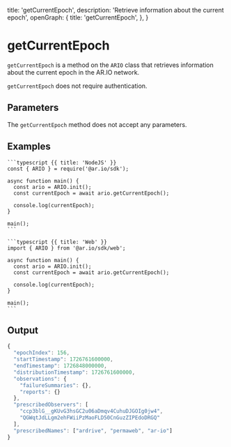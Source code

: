 
  title: 'getCurrentEpoch',
  description: 'Retrieve information about the current epoch',
  openGraph: {
    title: 'getCurrentEpoch',
  },
}


# getCurrentEpoch

`getCurrentEpoch` is a method on the `ARIO` class that retrieves information about the current epoch in the AR.IO network.

`getCurrentEpoch` does not require authentication.

## Parameters

The `getCurrentEpoch` method does not accept any parameters.

## Examples

<CodeGroup title="getCurrentEpoch">

    ```typescript {{ title: 'NodeJS' }}
    const { ARIO } = require('@ar.io/sdk');

    async function main() {
      const ario = ARIO.init();
      const currentEpoch = await ario.getCurrentEpoch();

      console.log(currentEpoch);
    }

    main();
    ```

    ```typescript {{ title: 'Web' }}
    import { ARIO } from '@ar.io/sdk/web';

    async function main() {
      const ario = ARIO.init();
      const currentEpoch = await ario.getCurrentEpoch();

      console.log(currentEpoch);
    }

    main();
    ```

</CodeGroup>

## Output

```js
{
  "epochIndex": 156,
  "startTimestamp": 1726761600000,
  "endTimestamp": 1726848000000,
  "distributionTimestamp": 1726761600000,
  "observations": {
    "failureSummaries": {},
    "reports": {}
  },
  "prescribedObservers": [
    "ccp3blG__gKUvG3hsGC2u06aDmqv4CuhuDJGOIg0jw4",
    "QGWqtJdLLgm2ehFWiiPzMaoFLD50CnGuzZIPEdoDRGQ"
  ],
  "prescribedNames": ["ardrive", "permaweb", "ar-io"]
}
```
